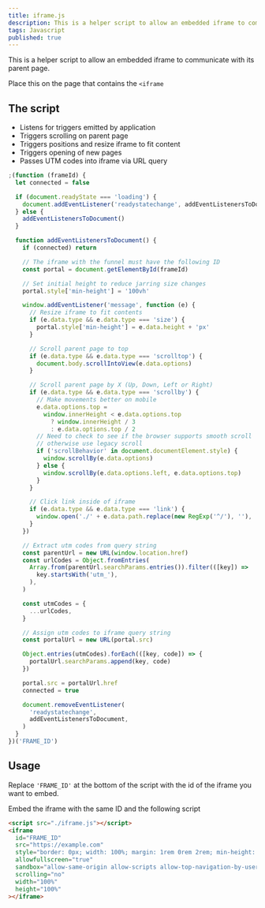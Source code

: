 ```yaml
---
title: iframe.js
description: This is a helper script to allow an embedded iframe to communicate with its parent page.
tags: Javascript
published: true
---
```


This is a helper script to allow an embedded iframe to communicate with its parent page.

Place this on the page that contains the `<iframe`

## The script

- Listens for triggers emitted by application
- Triggers scrolling on parent page
- Triggers positions and resize iframe to fit content
- Triggers opening of new pages
- Passes UTM codes into iframe via URL query

```js numbered labeled filename[iframe.js]
;(function (frameId) {
  let connected = false

  if (document.readyState === 'loading') {
    document.addEventListener('readystatechange', addEventListenersToDocument)
  } else {
    addEventListenersToDocument()
  }

  function addEventListenersToDocument() {
    if (connected) return

    // The iframe with the funnel must have the following ID
    const portal = document.getElementById(frameId)

    // Set initial height to reduce jarring size changes
    portal.style['min-height'] = '100vh'

    window.addEventListener('message', function (e) {
      // Resize iframe to fit contents
      if (e.data.type && e.data.type === 'size') {
        portal.style['min-height'] = e.data.height + 'px'
      }

      // Scroll parent page to top
      if (e.data.type && e.data.type === 'scrolltop') {
        document.body.scrollIntoView(e.data.options)
      }

      // Scroll parent page by X (Up, Down, Left or Right)
      if (e.data.type && e.data.type === 'scrollby') {
        // Make movements better on mobile
        e.data.options.top =
          window.innerHeight < e.data.options.top
            ? window.innerHeight / 3
            : e.data.options.top / 2
        // Need to check to see if the browser supports smooth scroll
        // otherwise use legacy scroll
        if ('scrollBehavior' in document.documentElement.style) {
          window.scrollBy(e.data.options)
        } else {
          window.scrollBy(e.data.options.left, e.data.options.top)
        }
      }

      // Click link inside of iframe
      if (e.data.type && e.data.type === 'link') {
        window.open('./' + e.data.path.replace(new RegExp('^/'), ''), '_blank')
      }
    })

    // Extract utm codes from query string
    const parentUrl = new URL(window.location.href)
    const urlCodes = Object.fromEntries(
      Array.from(parentUrl.searchParams.entries()).filter(([key]) =>
        key.startsWith('utm_'),
      ),
    )

    const utmCodes = {
      ...urlCodes,
    }

    // Assign utm codes to iframe query string
    const portalUrl = new URL(portal.src)

    Object.entries(utmCodes).forEach(([key, code]) => {
      portalUrl.searchParams.append(key, code)
    })

    portal.src = portalUrl.href
    connected = true

    document.removeEventListener(
      'readystatechange',
      addEventListenersToDocument,
    )
  }
})('FRAME_ID')
```

## Usage

Replace `'FRAME_ID'` at the bottom of the script with the id of the iframe you want to embed.

Embed the iframe with the same ID and the following script

```html
<script src="./iframe.js"></script>
<iframe
  id="FRAME_ID"
  src="https://example.com"
  style="border: 0px; width: 100%; margin: 1rem 0rem 2rem; min-height: 45rem;"
  allowfullscreen="true"
  sandbox="allow-same-origin allow-scripts allow-top-navigation-by-user-activation allow-popups allow-popups-to-escape-sandbox allow-forms"
  scrolling="no"
  width="100%"
  height="100%"
></iframe>
```
